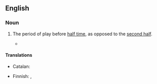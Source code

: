{{also|first-half}}

==English==

===Noun===
{{en-noun|first halves}}

# {{lb|en|sports}} The period of play before [[half time]], as opposed to the [[second half]].
#* {{quote-journal|en|author=Daniel Taylor|title=Liverpool go through after Mohamed Salah stops Manchester City fightback|work={{w|The Guardian}} (London)|date=10 April 2018|url=https://www.theguardian.com/football/2018/apr/10/manchester-city-liverpool-champions-league-match-report
|passage= Raheem Sterling, in particular, was a constant menace in the '''first half''' and prominently involved in the opening goal, squaring the decisive pass for Jesus after Virgil van Dijk’s clearance had been cut out. }}

====Translations====
{{trans-top|period of play before half time}}
* Catalan: {{t+|ca|primera part|f}}
{{trans-mid}}
* Finnish: {{t|fi|alkupuolisko}}, {{t|fi|[[ensimmäinen]] [[puoliaika]]}}
{{trans-bottom}}